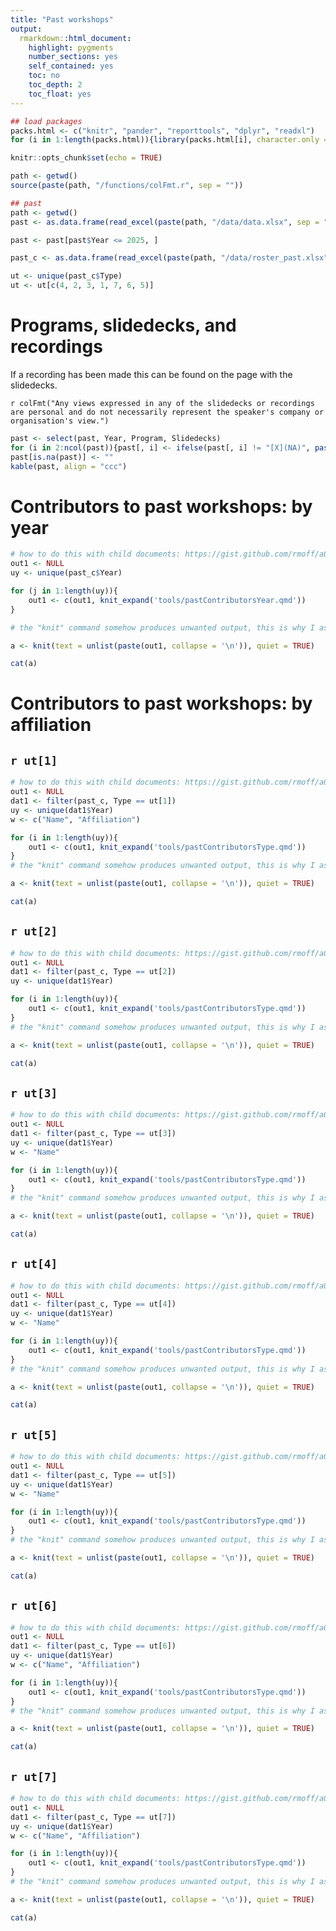 ```yaml
---
title: "Past workshops"
output: 
  rmarkdown::html_document:
    highlight: pygments
    number_sections: yes
    self_contained: yes
    toc: no
    toc_depth: 2
    toc_float: yes
---
```


```r
## load packages
packs.html <- c("knitr", "pander", "reporttools", "dplyr", "readxl")
for (i in 1:length(packs.html)){library(packs.html[i], character.only = TRUE)}

knitr::opts_chunk$set(echo = TRUE)

path <- getwd()
source(paste(path, "/functions/colFmt.r", sep = ""))

## past
path <- getwd()
past <- as.data.frame(read_excel(paste(path, "/data/data.xlsx", sep = ""), col_types = NULL))

past <- past[past$Year <= 2025, ]

past_c <- as.data.frame(read_excel(paste(path, "/data/roster_past.xlsx", sep = ""), col_types = NULL))

ut <- unique(past_c$Type)
ut <- ut[c(4, 2, 3, 1, 7, 6, 5)]
```

# Programs, slidedecks, and recordings

If a recording has been made this can be found on the page with the slidedecks.

`r colFmt("Any views expressed in any of the slidedecks or recordings are personal and do not necessarily represent the speaker's company or organisation's view.")`

```r
past <- select(past, Year, Program, Slidedecks)
for (i in 2:ncol(past)){past[, i] <- ifelse(past[, i] != "[X](NA)", paste("[X](", past[, i], ")", sep = ""), "")}
past[is.na(past)] <- ""
kable(past, align = "ccc")
```

# Contributors to past workshops: by year

::: {.panel-tabset .nav-pills}

```r
# how to do this with child documents: https://gist.github.com/rmoff/a043676a2f084b81a434
out1 <- NULL
uy <- unique(past_c$Year)

for (j in 1:length(uy)){
    out1 <- c(out1, knit_expand('tools/pastContributorsYear.qmd'))
}

# the "knit" command somehow produces unwanted output, this is why I assign its output to a and use a separate chunk to display a

a <- knit(text = unlist(paste(out1, collapse = '\n')), quiet = TRUE)
```

```r
cat(a)
```

:::

# Contributors to past workshops: by affiliation

## `r ut[1]`

::: {.panel-tabset .nav-pills}

```r
# how to do this with child documents: https://gist.github.com/rmoff/a043676a2f084b81a434
out1 <- NULL
dat1 <- filter(past_c, Type == ut[1])
uy <- unique(dat1$Year)
w <- c("Name", "Affiliation")

for (i in 1:length(uy)){
    out1 <- c(out1, knit_expand('tools/pastContributorsType.qmd'))
}
# the "knit" command somehow produces unwanted output, this is why I assign its output to a and use a separate chunk to display a

a <- knit(text = unlist(paste(out1, collapse = '\n')), quiet = TRUE)
```

```r
cat(a)
```

:::

## `r ut[2]`

::: {.panel-tabset .nav-pills}

```r
# how to do this with child documents: https://gist.github.com/rmoff/a043676a2f084b81a434
out1 <- NULL
dat1 <- filter(past_c, Type == ut[2])
uy <- unique(dat1$Year)

for (i in 1:length(uy)){
    out1 <- c(out1, knit_expand('tools/pastContributorsType.qmd'))
}
# the "knit" command somehow produces unwanted output, this is why I assign its output to a and use a separate chunk to display a

a <- knit(text = unlist(paste(out1, collapse = '\n')), quiet = TRUE)
```

```r
cat(a)
```

:::

## `r ut[3]`

::: {.panel-tabset .nav-pills}

```r
# how to do this with child documents: https://gist.github.com/rmoff/a043676a2f084b81a434
out1 <- NULL
dat1 <- filter(past_c, Type == ut[3])
uy <- unique(dat1$Year)
w <- "Name"

for (i in 1:length(uy)){
    out1 <- c(out1, knit_expand('tools/pastContributorsType.qmd'))
}
# the "knit" command somehow produces unwanted output, this is why I assign its output to a and use a separate chunk to display a

a <- knit(text = unlist(paste(out1, collapse = '\n')), quiet = TRUE)
```

```r
cat(a)
```

:::

## `r ut[4]`

::: {.panel-tabset .nav-pills}

```r
# how to do this with child documents: https://gist.github.com/rmoff/a043676a2f084b81a434
out1 <- NULL
dat1 <- filter(past_c, Type == ut[4])
uy <- unique(dat1$Year)
w <- "Name"

for (i in 1:length(uy)){
    out1 <- c(out1, knit_expand('tools/pastContributorsType.qmd'))
}
# the "knit" command somehow produces unwanted output, this is why I assign its output to a and use a separate chunk to display a

a <- knit(text = unlist(paste(out1, collapse = '\n')), quiet = TRUE)
```

```r
cat(a)
```

:::

## `r ut[5]`

::: {.panel-tabset .nav-pills}

```r
# how to do this with child documents: https://gist.github.com/rmoff/a043676a2f084b81a434
out1 <- NULL
dat1 <- filter(past_c, Type == ut[5])
uy <- unique(dat1$Year)
w <- "Name"

for (i in 1:length(uy)){
    out1 <- c(out1, knit_expand('tools/pastContributorsType.qmd'))
}
# the "knit" command somehow produces unwanted output, this is why I assign its output to a and use a separate chunk to display a

a <- knit(text = unlist(paste(out1, collapse = '\n')), quiet = TRUE)
```

```r
cat(a)
```

:::

## `r ut[6]`

::: {.panel-tabset .nav-pills}

```r
# how to do this with child documents: https://gist.github.com/rmoff/a043676a2f084b81a434
out1 <- NULL
dat1 <- filter(past_c, Type == ut[6])
uy <- unique(dat1$Year)
w <- c("Name", "Affiliation")

for (i in 1:length(uy)){
    out1 <- c(out1, knit_expand('tools/pastContributorsType.qmd'))
}
# the "knit" command somehow produces unwanted output, this is why I assign its output to a and use a separate chunk to display a

a <- knit(text = unlist(paste(out1, collapse = '\n')), quiet = TRUE)
```

```r
cat(a)
```

:::

## `r ut[7]`

::: {.panel-tabset .nav-pills}

```r
# how to do this with child documents: https://gist.github.com/rmoff/a043676a2f084b81a434
out1 <- NULL
dat1 <- filter(past_c, Type == ut[7])
uy <- unique(dat1$Year)
w <- c("Name", "Affiliation")

for (i in 1:length(uy)){
    out1 <- c(out1, knit_expand('tools/pastContributorsType.qmd'))
}
# the "knit" command somehow produces unwanted output, this is why I assign its output to a and use a separate chunk to display a

a <- knit(text = unlist(paste(out1, collapse = '\n')), quiet = TRUE)
```

```r
cat(a)
```

:::
